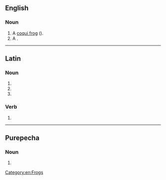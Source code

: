 {{also|coquí}}
==English==
{{wikipedia}}

===Noun===
{{en-noun}}

# A [[coqui frog]] ({{taxlink|Eleutherodactylus coqui|species|ver=190916}}).
# A {{vern|coqui francolin}}.

[[Category:en:Frogs]]

----

==Latin==

===Noun===
{{la-noun-form|coquī}}

# {{inflection of|la|coquus||gen|s}}
# {{inflection of|la|coquus||nom|p}}
# {{inflection of|la|coquus||voc|p}}

===Verb===
{{la-verb-form|coquī}}

# {{inflection of|la|coquō||pres|pasv|inf}}

----

==Purepecha==

===Noun===
{{head|pua|noun}}

# {{obsolete spelling of|pua|kóki}}